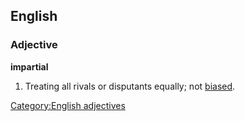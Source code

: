 ==English==

===Adjective===
'''impartial'''
# Treating all rivals or disputants equally; not [[biased]].

[[Category:English adjectives]]
